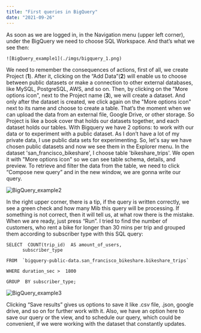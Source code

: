 ```yaml
---
title: "First queries in BigQuery"
date: "2021-09-26"
---
```

  As soon as we are logged in, in the Navigation menu (upper left corner), under the BigQuery we need to choose SQL Workspace.  And that’s what we see then:

    ![BigQuery_example1](./imgs/bigquery_1.png)

We need to remember the consequences of actions, first of all, we create Project (**1**). After it, clicking on the “Add Data”(**2**)  will enable us to choose between public datasets or make a connection to other external databases, like MySQL, PostgreSQL, AWS, and so on. Then, by clicking on the "More options icon", next to the Project name (**3**), we will create a dataset. And only after the dataset is created, we click again on the "More options icon" next to its name and choose to create a table. That’s the moment when we can upload the data from an external file, Google Drive, or other storage.
So Project is like a book cover that holds our datasets together, and each dataset holds our tables.
With Bigquery we have 2 options: to work with our data or to experiment with a public dataset. As I don’t have a lot of my private data, I use public data sets for experimenting. So, let's say we have chosen public datasets and now we see them in the Explorer menu. In the dataset 'san_francisco_bikeshare', I choose table 'bikeshare_trips'. We open it with "More options icon" so we can see table schema, details, and preview. To retrieve and filter the data from the table, we need to click “Compose new query” and in the new window, we are gonna write our query.

![BigQuery_example2](./imgs/bigquery_2.png)

In the right upper corner, there is a tip, if the query is written correctly, we see a green check and how many Mib this query will be processing. If something is not correct, then it will tell us, at what row there is the mistake.
When we are ready, just press “Run”.
I tried to find the number of customers, who rent  a bike for longer than 30 mins per trip and grouped them according to subscriber type with this SQL query:

  ```
SELECT  COUNT(trip_id)  AS amount_of_users,
		subscriber_type

FROM  `bigquery-public-data.san_francisco_bikeshare.bikeshare_trips`

WHERE duration_sec >  1800

GROUP  BY subscriber_type;
```

![BigQuery_example3](./imgs/bigquery_3.png)

Clicking “Save results” gives us options to save it like .csv file, .json, google drive, and so on for further work with it.
Also, we have an option here to save our query or the view, and to schedule our query, which could be convenient, if we were working with the dataset that constantly updates.
